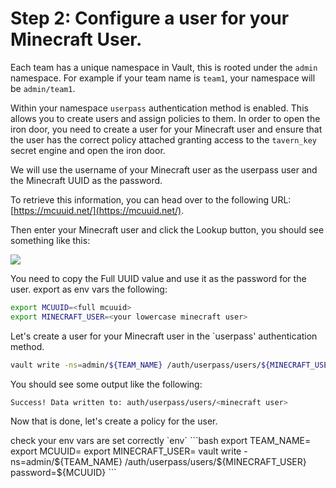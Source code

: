 # Step 2: Configure a user for your Minecraft User.

Each team has a unique namespace in Vault, this is rooted under the `admin` namespace.
For example if your team name is `team1`, your namespace will be `admin/team1`.

Within your namespace `userpass` authentication method is enabled. This allows you to create users and assign policies to them.
In order to open the iron door, you need to create a user for your Minecraft user and ensure that the user has the correct policy 
attached granting access to the `tavern_key` secret engine and open the iron door.

We will use the username of your Minecraft user as the userpass user and the Minecraft UUID as the password.

To retrieve this information, you can head over to the following URL: [https://mcuuid.net/](https://mcuuid.net/).

Then enter your Minecraft user and click the Lookup button, you should see something like this:

![](/assets/task_1b/mcuuid.png)

You need to copy the Full UUID value and use it as the password for the user.
export as env vars the following:
```bash
export MCUUID=<full mcuuid>
export MINECRAFT_USER=<your lowercase minecraft user>
```

Let's create a user for your Minecraft user in the `userpass' authentication method.

```bash
vault write -ns=admin/${TEAM_NAME} /auth/userpass/users/${MINECRAFT_USER} password="${MCUUID}"
```

You should see some output like the following:

```bash
Success! Data written to: auth/userpass/users/<minecraft user>
```

Now that is done, let's create a policy for the user.

<Solution title="Solution: vault cli">
check your env vars are set correctly `env`
```bash
export TEAM_NAME=<your team>
export MCUUID=<full mcuuid>
export MINECRAFT_USER=<your lowercase minecraft user>
vault write -ns=admin/${TEAM_NAME} /auth/userpass/users/${MINECRAFT_USER} password=${MCUUID}
```
</Solution>